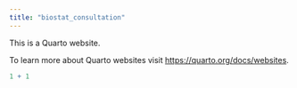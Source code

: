 ```yaml
---
title: "biostat_consultation"
---
```


This is a Quarto website.

To learn more about Quarto websites visit <https://quarto.org/docs/websites>.

```r
1 + 1
```
